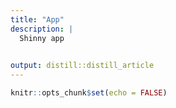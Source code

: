 ```yaml
---
title: "App"
description: |
  Shinny app
  

output: distill::distill_article
---
```


```r
knitr::opts_chunk$set(echo = FALSE)
```






